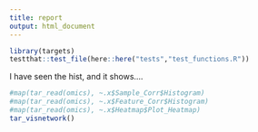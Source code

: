 ```yaml
---
title: report
output: html_document
---
```


```r
library(targets)
testthat::test_file(here::here("tests","test_functions.R"))
```
I have seen the hist, and it shows....

```r
#map(tar_read(omics), ~.x$Sample_Corr$Histogram)
#map(tar_read(omics), ~.x$Feature_Corr$Histogram)
#map(tar_read(omics), ~.x$Heatmap$Plot_Heatmap)
tar_visnetwork()
```


